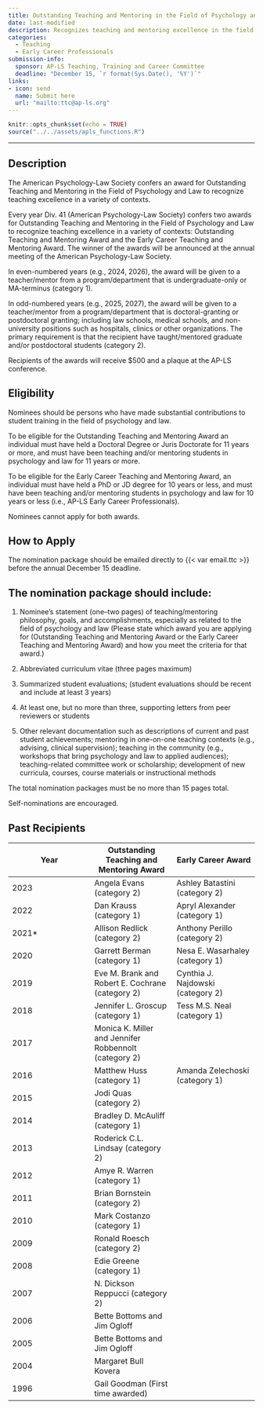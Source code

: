 ```yaml
---
title: Outstanding Teaching and Mentoring in the Field of Psychology and Law
date: last-modified
description: Recognizes teaching and mentoring excellence in the field of psychology and law. 
categories: 
  - Teaching
  - Early Career Professionals
submission-info:
  sponsor: AP-LS Teaching, Training and Career Committee
  deadline: "December 15, `r format(Sys.Date(), '%Y')`"
links:
- icon: send
  name: Submit here
  url: "mailto:ttc@ap-ls.org"
---
```


```r
knitr::opts_chunk$set(echo = TRUE)
source("../../assets/apls_functions.R")
```
<hr>

::: panel-tabset
## Description

The American Psychology-Law Society confers an award for Outstanding Teaching and Mentoring in the Field of Psychology and Law to recognize teaching excellence in a variety of contexts.

Every year Div. 41 (American Psychology-Law Society) confers two awards for Outstanding Teaching and Mentoring in the Field of Psychology and Law to recognize teaching excellence in a variety of contexts: Outstanding Teaching and Mentoring Award and the Early Career Teaching and Mentoring Award. The winner of the awards will be announced at the annual meeting of the American Psychology-Law Society.

In even-numbered years (e.g., 2024, 2026), the award will be given to a teacher/mentor from a program/department that is undergraduate-only or MA-terminus (category 1).

In odd-numbered years (e.g., 2025, 2027), the award will be given to a teacher/mentor from a program/department that is doctoral-granting or postdoctoral granting; including law schools, medical schools, and non-university positions such as hospitals, clinics or other organizations. The primary requirement is that the recipient have taught/mentored graduate and/or postdoctoral students (category 2).

Recipients of the awards will receive \$500 and a plaque at the AP-LS conference.

## Eligibility

Nominees should be persons who have made substantial contributions to student training in the field of psychology and law.

To be eligible for the Outstanding Teaching and Mentoring Award an individual must have held a Doctoral Degree or Juris Doctorate for 11 years or more, and must have been teaching and/or mentoring students in psychology and law for 11 years or more.

To be eligible for the Early Career Teaching and Mentoring Award, an individual must have held a PhD or JD degree for 10 years or less, and must have been teaching and/or mentoring students in psychology and law for 10 years or less (i.e., AP-LS Early Career Professionals).

::: callout-note
Nominees cannot apply for both awards.
:::

## How to Apply

The nomination package should be emailed directly to {{< var email.ttc >}} before the annual December 15 deadline.

::: callout-info
## The nomination package should include:

1.  Nominee's statement (one--two pages) of teaching/mentoring philosophy, goals, and accomplishments, especially as related to the field of psychology and law (Please state which award you are applying for (Outstanding Teaching and Mentoring Award or the Early Career Teaching and Mentoring Award) and how you meet the criteria for that award.)

2.  Abbreviated curriculum vitae (three pages maximum)

3.  Summarized student evaluations; (student evaluations should be recent and include at least 3 years)

4.  At least one, but no more than three, supporting letters from peer reviewers or students

    </p>

    </li>

5.  Other relevant documentation such as descriptions of current and past student achievements; mentoring in one-on-one teaching contexts (e.g., advising, clinical supervision); teaching in the community (e.g., workshops that bring psychology and law to applied audiences); teaching-related committee work or scholarship; development of new curricula, courses, course materials or instructional methods

The total nomination packages must be no more than 15 pages total.

Self-nominations are encouraged.
:::


## Past Recipients

| Year   | Outstanding Teaching and Mentoring Award              | Early Career Award                |
|------------------------|------------------------|------------------------|
| 2023   | Angela Evans (category 2)                             | Ashley Batastini (category 2)     |
| 2022   | Dan Krauss (category 1)                               | Apryl Alexander (category 1)      |
| 2021\* | Allison Redlick (category 2)                          | Anthony Perillo (category 2)      |
| 2020   | Garrett Berman (category 1)                           | Nesa E. Wasarhaley (category 1)   |
| 2019   | Eve M. Brank and Robert E. Cochrane (category 2)      | Cynthia J. Najdowski (category 2) |
| 2018   | Jennifer L. Groscup (category 1)                      | Tess M.S. Neal (category 1)       |
| 2017   | Monica K. Miller and Jennifer Robbennolt (category 2) |                                   |
| 2016   | Matthew Huss (category 1)                             | Amanda Zelechoski (category 1)    |
| 2015   | Jodi Quas (category 2)                                |                                   |
| 2014   | Bradley D. McAuliff (category 1)                      |                                   |
| 2013   | Roderick C.L. Lindsay (category 2)                    |                                   |
| 2012   | Amye R. Warren (category 1)                           |                                   |
| 2011   | Brian Bornstein (category 2)                          |                                   |
| 2010   | Mark Costanzo (category 1)                            |                                   |
| 2009   | Ronald Roesch (category 2)                            |                                   |
| 2008   | Edie Greene (category 1)                              |                                   |
| 2007   | N. Dickson Reppucci (category 2)                      |                                   |
| 2006   | Bette Bottoms and Jim Ogloff                          |                                   |
| 2005   | Bette Bottoms and Jim Ogloff                          |                                   |
| 2004   | Margaret Bull Kovera                                  |                                   |
| 1996   | Gail Goodman (First time awarded)                     |                                   |
:::